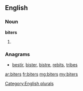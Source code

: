 ==English==

===Noun===
'''biters'''

# {{plural of|biter}}

===Anagrams===
* [[bestir#English|bestir]], [[bister#English|bister]], [[bistre#English|bistre]], [[rebits#English|rebits]], [[tribes#English|tribes]]

[[Category:English plurals]]

[[ar:biters]]
[[fr:biters]]
[[mg:biters]]
[[my:biters]]